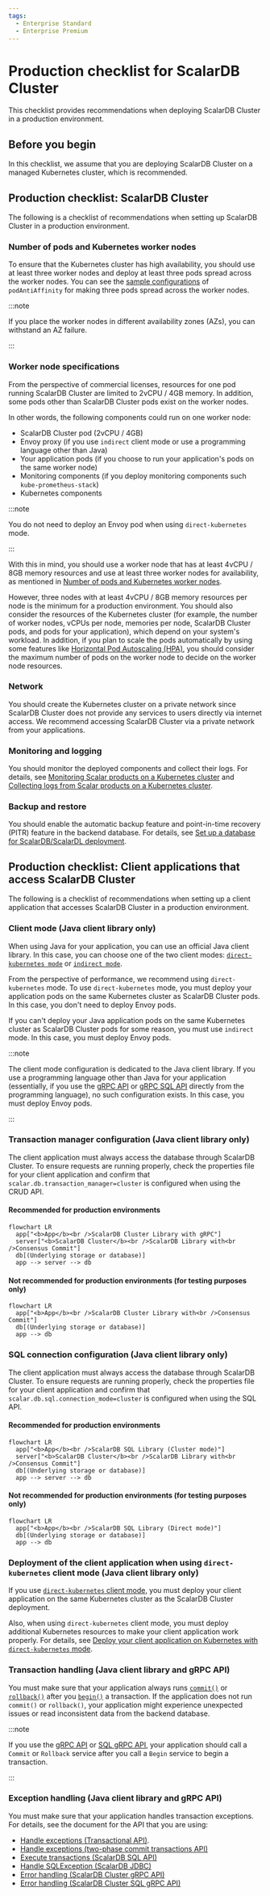 ```yaml
---
tags:
  - Enterprise Standard
  - Enterprise Premium
---
```


# Production checklist for ScalarDB Cluster

This checklist provides recommendations when deploying ScalarDB Cluster in a production environment.

## Before you begin

In this checklist, we assume that you are deploying ScalarDB Cluster on a managed Kubernetes cluster, which is recommended.

## Production checklist: ScalarDB Cluster

The following is a checklist of recommendations when setting up ScalarDB Cluster in a production environment.

### Number of pods and Kubernetes worker nodes

To ensure that the Kubernetes cluster has high availability, you should use at least three worker nodes and deploy at least three pods spread across the worker nodes. You can see the [sample configurations](https://github.com/scalar-labs/scalar-kubernetes/blob/master/conf/scalardb-cluster-custom-values-indirect-mode.yaml) of `podAntiAffinity` for making three pods spread across the worker nodes.

:::note

If you place the worker nodes in different availability zones (AZs), you can withstand an AZ failure.

:::

### Worker node specifications

From the perspective of commercial licenses, resources for one pod running ScalarDB Cluster are limited to 2vCPU / 4GB memory. In addition, some pods other than ScalarDB Cluster pods exist on the worker nodes.

In other words, the following components could run on one worker node:

* ScalarDB Cluster pod (2vCPU / 4GB)
* Envoy proxy (if you use `indirect` client mode or use a programming language other than Java)
* Your application pods (if you choose to run your application's pods on the same worker node)
* Monitoring components (if you deploy monitoring components such `kube-prometheus-stack`)
* Kubernetes components

:::note

You do not need to deploy an Envoy pod when using `direct-kubernetes` mode.

:::

With this in mind, you should use a worker node that has at least 4vCPU / 8GB memory resources and use at least three worker nodes for availability, as mentioned in [Number of pods and Kubernetes worker nodes](ProductionChecklistForScalarDBCluster.mdx#number-of-pods-and-kubernetes-worker-nodes).

However, three nodes with at least 4vCPU / 8GB memory resources per node is the minimum for a production environment. You should also consider the resources of the Kubernetes cluster (for example, the number of worker nodes, vCPUs per node, memories per node, ScalarDB Cluster pods, and pods for your application), which depend on your system's workload. In addition, if you plan to scale the pods automatically by using some features like [Horizontal Pod Autoscaling (HPA)](https://kubernetes.io/docs/tasks/run-application/horizontal-pod-autoscale/), you should consider the maximum number of pods on the worker node to decide on the worker node resources.

### Network

You should create the Kubernetes cluster on a private network since ScalarDB Cluster does not provide any services to users directly via internet access. We recommend accessing ScalarDB Cluster via a private network from your applications.

### Monitoring and logging

You should monitor the deployed components and collect their logs. For details, see [Monitoring Scalar products on a Kubernetes cluster](K8sMonitorGuide.mdx) and [Collecting logs from Scalar products on a Kubernetes cluster](K8sLogCollectionGuide.mdx).

### Backup and restore

You should enable the automatic backup feature and point-in-time recovery (PITR) feature in the backend database. For details, see [Set up a database for ScalarDB/ScalarDL deployment](SetupDatabase.mdx).

## Production checklist: Client applications that access ScalarDB Cluster

The following is a checklist of recommendations when setting up a client application that accesses ScalarDB Cluster in a production environment.

### Client mode (Java client library only)

When using Java for your application, you can use an official Java client library. In this case, you can choose one of the two client modes: [`direct-kubernetes mode`](https://scalardb.scalar-labs.com/docs/latest/scalardb-cluster/developer-guide-for-scalardb-cluster-with-java-api#direct-kubernetes-client-mode) or [`indirect mode`](https://scalardb.scalar-labs.com/docs/latest/scalardb-cluster/developer-guide-for-scalardb-cluster-with-java-api#indirect-client-mode).

From the perspective of performance, we recommend using `direct-kubernetes` mode. To use `direct-kubernetes` mode, you must deploy your application pods on the same Kubernetes cluster as ScalarDB Cluster pods. In this case, you don't need to deploy Envoy pods.

If you can't deploy your Java application pods on the same Kubernetes cluster as ScalarDB Cluster pods for some reason, you must use `indirect` mode. In this case, you must deploy Envoy pods.

:::note

The client mode configuration is dedicated to the Java client library. If you use a programming language other than Java for your application (essentially, if you use the [gRPC API](https://scalardb.scalar-labs.com/docs/latest/scalardb-cluster/scalardb-cluster-grpc-api-guide) or [gRPC SQL API](https://scalardb.scalar-labs.com/docs/latest/scalardb-cluster/scalardb-cluster-sql-grpc-api-guide) directly from the programming language), no such configuration exists. In this case, you must deploy Envoy pods.

:::

### Transaction manager configuration (Java client library only)

The client application must always access the database through ScalarDB Cluster. To ensure requests are running properly, check the properties file for your client application and confirm that `scalar.db.transaction_manager=cluster` is configured when using the CRUD API.

#### Recommended for production environments

```mermaid
flowchart LR
  app["<b>App</b><br />ScalarDB Cluster Library with gRPC"]
  server["<b>ScalarDB Cluster</b><br />ScalarDB Library with<br />Consensus Commit"]
  db[(Underlying storage or database)]
  app --> server --> db
```

#### Not recommended for production environments (for testing purposes only)

```mermaid
flowchart LR
  app["<b>App</b><br />ScalarDB Cluster Library with<br />Consensus Commit"]
  db[(Underlying storage or database)]
  app --> db
```

### SQL connection configuration (Java client library only)

The client application must always access the database through ScalarDB Cluster. To ensure requests are running properly, check the properties file for your client application and confirm that `scalar.db.sql.connection_mode=cluster` is configured when using the SQL API.

#### Recommended for production environments

```mermaid
flowchart LR
  app["<b>App</b><br />ScalarDB SQL Library (Cluster mode)"]
  server["<b>ScalarDB Cluster</b><br />ScalarDB Library with<br />Consensus Commit"]
  db[(Underlying storage or database)]
  app --> server --> db
```

#### Not recommended for production environments (for testing purposes only)

```mermaid
flowchart LR
  app["<b>App</b><br />ScalarDB SQL Library (Direct mode)"]
  db[(Underlying storage or database)]
  app --> db
```

### Deployment of the client application when using `direct-kubernetes` client mode (Java client library only)

If you use [`direct-kubernetes` client mode](https://scalardb.scalar-labs.com/docs/latest/scalardb-cluster/developer-guide-for-scalardb-cluster-with-java-api#direct-kubernetes-client-mode), you must deploy your client application on the same Kubernetes cluster as the ScalarDB Cluster deployment.

Also, when using `direct-kubernetes` client mode, you must deploy additional Kubernetes resources to make your client application work properly. For details, see [Deploy your client application on Kubernetes with `direct-kubernetes` mode](../helm-charts/how-to-deploy-scalardb-cluster.mdx#deploy-your-client-application-on-kubernetes-with-direct-kubernetes-mode).

### Transaction handling (Java client library and gRPC API)

You must make sure that your application always runs [`commit()`](https://scalardb.scalar-labs.com/docs/latest/api-guide#commit-a-transaction) or [`rollback()`](https://scalardb.scalar-labs.com/docs/latest/api-guide#roll-back-or-abort-a-transaction) after you [`begin()`](https://scalardb.scalar-labs.com/docs/latest/api-guide#begin-or-start-a-transaction) a transaction. If the application does not run `commit()` or `rollback()`, your application might experience unexpected issues or read inconsistent data from the backend database.

:::note

If you use the [gRPC API](https://scalardb.scalar-labs.com/docs/latest/scalardb-cluster/scalardb-cluster-grpc-api-guide) or [SQL gRPC API](https://scalardb.scalar-labs.com/docs/latest/scalardb-cluster/scalardb-cluster-sql-grpc-api-guide), your application should call a `Commit` or `Rollback` service after you call a `Begin` service to begin a transaction.

:::

### Exception handling (Java client library and gRPC API)

You must make sure that your application handles transaction exceptions. For details, see the document for the API that you are using:

* [Handle exceptions (Transactional API)](https://scalardb.scalar-labs.com/docs/latest/api-guide#handle-exceptions).
* [Handle exceptions (two-phase commit transactions API)](https://scalardb.scalar-labs.com/docs/latest/two-phase-commit-transactions#handle-exceptions)
* [Execute transactions (ScalarDB SQL API)](https://scalardb.scalar-labs.com/docs/latest/scalardb-sql/sql-api-guide#execute-transactions)
* [Handle SQLException (ScalarDB JDBC)](https://scalardb.scalar-labs.com/docs/latest/scalardb-sql/jdbc-guide#handle-sqlexception)
* [Error handling (ScalarDB Cluster gRPC API)](https://scalardb.scalar-labs.com/docs/latest/scalardb-cluster/scalardb-cluster-grpc-api-guide#error-handling-1)
* [Error handling (ScalarDB Cluster SQL gRPC API)](https://scalardb.scalar-labs.com/docs/latest/scalardb-cluster/scalardb-cluster-sql-grpc-api-guide#error-handling-1)
